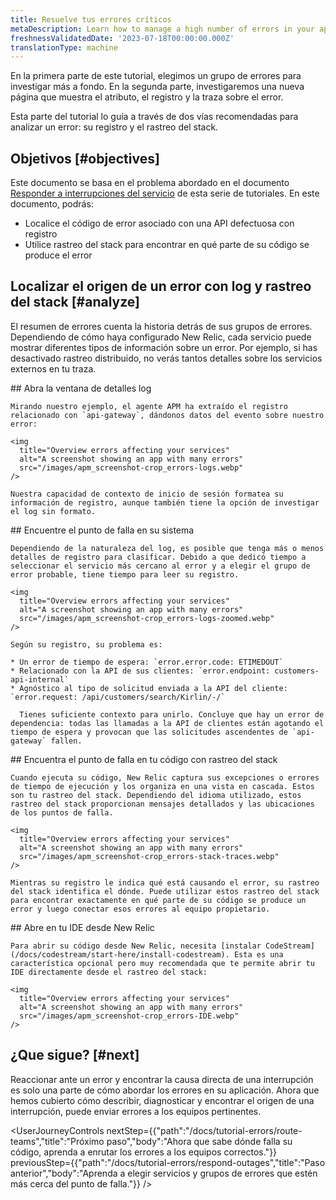 ```yaml
---
title: Resuelve tus errores críticos
metaDescription: Learn how to manage a high number of errors in your app.
freshnessValidatedDate: '2023-07-18T00:00:00.000Z'
translationType: machine
---
```


En la primera parte de este tutorial, elegimos un grupo de errores para investigar más a fondo. En la segunda parte, investigaremos una nueva página que muestra el atributo, el registro y la traza sobre el error.

Esta parte del tutorial lo guía a través de dos vías recomendadas para analizar un error: su registro y el rastreo del stack.

## Objetivos [#objectives]

Este documento se basa en el problema abordado en el documento [Responder a interrupciones del servicio](/docs/tutorial-errors/respond-outages) de esta serie de tutoriales. En este documento, podrás:

* Localice el código de error asociado con una API defectuosa con registro
* Utilice rastreo del stack para encontrar en qué parte de su código se produce el error

## Localizar el origen de un error con log y rastreo del stack [#analyze]

El resumen de errores cuenta la historia detrás de sus grupos de errores. Dependiendo de cómo haya configurado New Relic, cada servicio puede mostrar diferentes tipos de información sobre un error. Por ejemplo, si has desactivado rastreo distribuido, no verás tantos detalles sobre los servicios externos en tu traza.

<Steps>
  <Step>
    ## Abra la ventana de detalles log

    Mirando nuestro ejemplo, el agente APM ha extraído el registro relacionado con `api-gateway`, dándonos datos del evento sobre nuestro error:

    <img
      title="Overview errors affecting your services"
      alt="A screenshot showing an app with many errors"
      src="/images/apm_screenshot-crop_errors-logs.webp"
    />

    Nuestra capacidad de contexto de inicio de sesión formatea su información de registro, aunque también tiene la opción de investigar el log sin formato.
  </Step>

  <Step>
    ## Encuentre el punto de falla en su sistema

    Dependiendo de la naturaleza del log, es posible que tenga más o menos detalles de registro para clasificar. Debido a que dedicó tiempo a seleccionar el servicio más cercano al error y a elegir el grupo de error probable, tiene tiempo para leer su registro.

    <img
      title="Overview errors affecting your services"
      alt="A screenshot showing an app with many errors"
      src="/images/apm_screenshot-crop_errors-logs-zoomed.webp"
    />

    Según su registro, su problema es:

    * Un error de tiempo de espera: `error.error.code: ETIMEDOUT`
    * Relacionado con la API de sus clientes: `error.endpoint: customers-api-internal`
    * Agnóstico al tipo de solicitud enviada a la API del cliente: `error.request: /api/customers/search/Kirlin/-/`

      Tienes suficiente contexto para unirlo. Concluye que hay un error de dependencia: todas las llamadas a la API de clientes están agotando el tiempo de espera y provocan que las solicitudes ascendentes de `api-gateway` fallen.
  </Step>

  <Step>
    ## Encuentra el punto de falla en tu código con rastreo del stack

    Cuando ejecuta su código, New Relic captura sus excepciones o errores de tiempo de ejecución y los organiza en una vista en cascada. Estos son tu rastreo del stack. Dependiendo del idioma utilizado, estos rastreo del stack proporcionan mensajes detallados y las ubicaciones de los puntos de falla.

    <img
      title="Overview errors affecting your services"
      alt="A screenshot showing an app with many errors"
      src="/images/apm_screenshot-crop_errors-stack-traces.webp"
    />

    Mientras su registro le indica qué está causando el error, su rastreo del stack identifica el dónde. Puede utilizar estos rastreo del stack para encontrar exactamente en qué parte de su código se produce un error y luego conectar esos errores al equipo propietario.
  </Step>

  <Step>
    ## Abre en tu IDE desde New Relic

    Para abrir su código desde New Relic, necesita [instalar CodeStream](/docs/codestream/start-here/install-codestream). Esta es una característica opcional pero muy recomendada que te permite abrir tu IDE directamente desde el rastreo del stack:

    <img
      title="Overview errors affecting your services"
      alt="A screenshot showing an app with many errors"
      src="/images/apm_screenshot-crop_errors-IDE.webp"
    />
  </Step>
</Steps>

## ¿Que sigue? [#next]

Reaccionar ante un error y encontrar la causa directa de una interrupción es solo una parte de cómo abordar los errores en su aplicación. Ahora que hemos cubierto cómo describir, diagnosticar y encontrar el origen de una interrupción, puede enviar errores a los equipos pertinentes.

<UserJourneyControls
  nextStep={{"path":"/docs/tutorial-errors/route-teams","title":"Próximo paso","body":"Ahora que sabe dónde falla su código, aprenda a enrutar los errores a los equipos correctos."}}
  previousStep={{"path":"/docs/tutorial-errors/respond-outages","title":"Paso anterior","body":"Aprenda a elegir servicios y grupos de errores que estén más cerca del punto de falla."}}
/>
